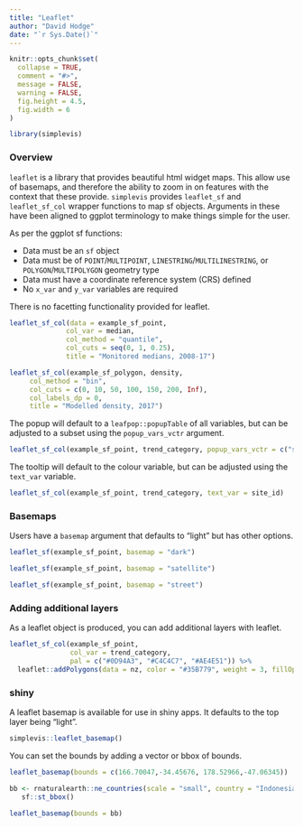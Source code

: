 ```yaml
---
title: "Leaflet"
author: "David Hodge"
date: "`r Sys.Date()`"
---
```


```r
knitr::opts_chunk$set(
  collapse = TRUE,
  comment = "#>",
  message = FALSE,
  warning = FALSE,
  fig.height = 4.5, 
  fig.width = 6
)
```

```r
library(simplevis)
```

### Overview

`leaflet` is a library that provides beautiful html widget maps. This allow use of basemaps, and therefore the ability to zoom in on features with the context that these provide. `simplevis` provides `leaflet_sf` and `leaflet_sf_col` wrapper functions to map sf objects. Arguments in these have been aligned to ggplot terminology to make things simple for the user.

As per the ggplot sf functions:

* Data must be an `sf` object 
* Data must be of `POINT`/`MULTIPOINT`, `LINESTRING`/`MULTILINESTRING`, or `POLYGON`/`MULTIPOLYGON` geometry type
* Data must have a coordinate reference system (CRS) defined
* No `x_var` and `y_var` variables are required

There is no facetting functionality provided for leaflet.

```r
leaflet_sf_col(data = example_sf_point, 
              col_var = median, 
              col_method = "quantile",
              col_cuts = seq(0, 1, 0.25),
              title = "Monitored medians, 2008-17")
```


```r
leaflet_sf_col(example_sf_polygon, density,
     col_method = "bin", 
     col_cuts = c(0, 10, 50, 100, 150, 200, Inf),
     col_labels_dp = 0,
     title = "Modelled density, 2017")
```

The popup will default to a `leafpop::popupTable` of all variables, but can be adjusted to a subset using the `popup_vars_vctr` argument.

```r
leaflet_sf_col(example_sf_point, trend_category, popup_vars_vctr = c("site_id", "median"))
```

The tooltip will default to the colour variable, but can be adjusted using the `text_var` variable.

```r
leaflet_sf_col(example_sf_point, trend_category, text_var = site_id)
```

### Basemaps

Users have a `basemap` argument that defaults to "light" but has other options.

```r
leaflet_sf(example_sf_point, basemap = "dark")
```

```r
leaflet_sf(example_sf_point, basemap = "satellite")
```

```r
leaflet_sf(example_sf_point, basemap = "street")
```

### Adding additional layers

As a leaflet object is produced, you can add additional layers with leaflet.

```r
leaflet_sf_col(example_sf_point, 
               col_var = trend_category, 
               pal = c("#0D94A3", "#C4C4C7", "#AE4E51")) %>% 
  leaflet::addPolygons(data = nz, color = "#35B779", weight = 3, fillOpacity = 0, opacity = 1)
```

### shiny

A leaflet basemap is available for use in shiny apps. It defaults to the top layer being "light".

```r
simplevis::leaflet_basemap() 
```

You can set the bounds by adding a vector or bbox of bounds.

```r
leaflet_basemap(bounds = c(166.70047,-34.45676, 178.52966,-47.06345))

bb <- rnaturalearth::ne_countries(scale = "small", country = "Indonesia", returnclass = "sf") %>% 
   sf::st_bbox() 
 
leaflet_basemap(bounds = bb) 
```


